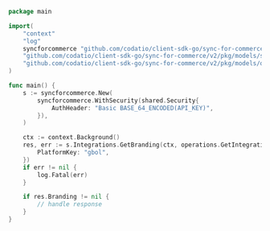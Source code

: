 ```go GetBranding.go
package main

import(
	"context"
	"log"
	syncforcommerce "github.com/codatio/client-sdk-go/sync-for-commerce/v2"
	"github.com/codatio/client-sdk-go/sync-for-commerce/v2/pkg/models/shared"
	"github.com/codatio/client-sdk-go/sync-for-commerce/v2/pkg/models/operations"
)

func main() {
    s := syncforcommerce.New(
        syncforcommerce.WithSecurity(shared.Security{
            AuthHeader: "Basic BASE_64_ENCODED(API_KEY)",
        }),
    )

    ctx := context.Background()
    res, err := s.Integrations.GetBranding(ctx, operations.GetIntegrationBrandingRequest{
        PlatformKey: "gbol",
    })
    if err != nil {
        log.Fatal(err)
    }

    if res.Branding != nil {
        // handle response
    }
}
```
